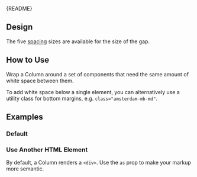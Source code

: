 
<Meta of={ColumnStories} />

<Markdown>{README}</Markdown>

## Design

The five [spacing](/docs/docs-design-guidelines-space--docs) sizes are available for the size of the gap.

## How to Use

Wrap a Column around a set of components that need the same amount of white space between them.

To add white space below a single element, you can alternatively use a utility class for bottom margins, e.g. `class="amsterdam-mb-md"`.

## Examples

### Default

<Primary />

<Controls />

### Use Another HTML Element

By default, a Column renders a `<div>`.
Use the `as` prop to make your markup more semantic.

<Canvas of={ColumnStories.CustomTagName} />
